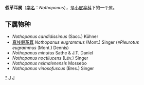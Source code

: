 {{Automatic Taxobox
| taxon = Nothopanus
| authority = Singer (1944)
| type species = 真线假革耳<br>''Nothopanus eugrammus''
| type species authority = (Mont.) Singer (1944)
}}

'''假革耳属'''（[[学名|学名]]：''Nothopanus''），是[[小皮伞科|小皮伞科]]下的一个属。

==下属物种==
* ''Nothopanus candidissimus'' (Sacc.) Kühner
* [[真线假革耳|真线假革耳]] ''Nothopanus eugrammus'' (Mont.) Singer (≡''Pleurotus eugrammus'' (Mont.) Dennis)
* ''Nothopanus minutus'' Sathe & J.T. Daniel
* ''Nothopanus noctilucens'' (Lév.) Singer
* ''Nothopanus nsimalenensis'' Mossebo
* ''Nothopanus vinosofuscus'' (Bres.) Singer

{{taxonbar}}
[[Category:_假革耳属|*]]
[[Category:_小皮伞科|J]]
[[Category:_1944年描述的分类群|J]]